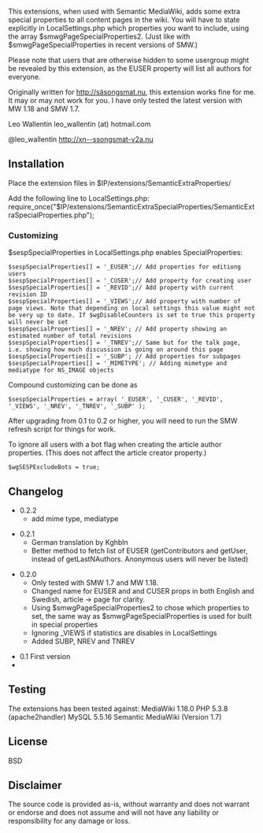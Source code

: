 This extensions, when used with Semantic MediaWiki, adds some extra special properties to all content pages in the wiki.
You will have to state explicitly in LocalSettings.php which properties you want to include, using the array $smwgPageSpecialProperties2. (Just like with $smwgPageSpecialProperties in recent versions of SMW.)

Please note that users that are otherwise hidden to some usergroup might be revealed by this extension,
as the EUSER property will list all authors for everyone.

Originally written for http://säsongsmat.nu, this extension works fine for me. It may or may not work for you.
I have only tested the latest version with MW 1.18 and SMW 1.7.

Leo Wallentin
leo_wallentin (at) hotmail.com

@leo_wallentin
http://xn--ssongsmat-v2a.nu

==Installation==
Place the extension files in $IP/extensions/SemanticExtraProperties/

Add the following line to LocalSettings.php:
require_once("$IP/extensions/SemanticExtraSpecialProperties/SemanticExtraSpecialProperties.php");

===Customizing ===
$sespSpecialProperties in LocalSettings.php enables SpecialProperties:

<pre>
$sespSpecialProperties[] = '_EUSER';// Add properties for editiong users
$sespSpecialProperties[] = '_CUSER';// Add property for creating user
$sespSpecialProperties[] = '_REVID';// Add property with current revision ID
$sespSpecialProperties[] = '_VIEWS';// Add property with number of page views. Note that depending on local settings this value might not be very up to date. If $wgDisableCounters is set to true this property will never be set
$sespSpecialProperties[] = '_NREV'; // Add property showing an estimated number of total revisions
$sespSpecialProperties[] = '_TNREV';// Same but for the talk page, i.e. showing how much discussion is going on around this page
$sespSpecialProperties[] = '_SUBP'; // Add properties for subpages
$sespSpecialProperties[] = '_MIMETYPE'; // Adding mimetype and mediatype for NS_IMAGE objects
</pre>

Compound customizing can be done as
<pre>
$sespSpecialProperties = array( '_EUSER', '_CUSER', '_REVID', '_VIEWS', '_NREV', '_TNREV', '_SUBP' );
</pre>

After upgrading from 0.1 to 0.2 or higher, you will need to run the SMW refresh script for things for work.

To ignore all users with a bot flag when creating the article author properties.
(This does not affect the article creator property.)
<pre>
$wgSESPExcludeBots = true;
</pre>
==Changelog==
* 0.2.2
** add mime type, mediatype

*0.2.1
**German translation by Kghbln
**Better method to fetch list of EUSER (getContributors and getUser, instead of getLastNAuthors. Anonymous users will never be listed)

*0.2.0
**Only tested with SMW 1.7 and MW 1.18.
**Changed name for EUSER and and CUSER props in both English and Swedish, article -> page for clarity.
**Using $smwgPageSpecialProperties2 to chose which properties to set, the same way as $smwgPageSpecialProperties is used for built in special properties
**Ignoring _VIEWS if statistics are disables in LocalSettings
**Added SUBP, NREV and TNREV

*0.1 First version
*

==Testing ==
The extensions has been tested against: 
MediaWiki 1.18.0 PHP 5.3.8 (apache2handler) MySQL 5.5.16 Semantic MediaWiki (Version 1.7)

== License ==
BSD 

== Disclaimer ==
The source code is provided as-is, without warranty and does not warrant or endorse and does not assume and will not have any liability or responsibility for any damage or loss.
